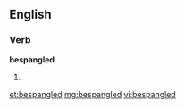 ==English==

===Verb===
'''bespangled'''

# {{past of|[[bespangle]]}}

[[et:bespangled]]
[[mg:bespangled]]
[[vi:bespangled]]
